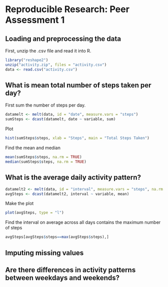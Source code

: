 # Reproducible Research: Peer Assessment 1


## Loading and preprocessing the data
First, unzip the .csv file and read it into R.  
```r
library("reshape2")
unzip("activity.zip", files = "activity.csv")
data <- read.csv("activity.csv")
```

## What is mean total number of steps taken per day?
First sum the number of steps per day.
```r
datamelt <- melt(data, id = "date", measure.vars = "steps")
sumSteps <- dcast(datamelt, date ~ variable, sum)
```
Plot
```r
hist(sumSteps$steps, xlab = "Steps", main = "Total Steps Taken")
```
  
  
Find the mean and median
```r
mean(sumSteps$steps, na.rm = TRUE)
median(sumSteps$steps, na.rm = TRUE)
```


## What is the average daily activity pattern?

```r
datamelt2 <- melt(data, id = "interval", measure.vars = "steps", na.rm = TRUE)
avgSteps <- dcast(datamelt2, interval ~ variable, mean)
```

Make the plot
  
```r
plot(avgSteps, type = "l")
```
  
Find the interval on average across all days contains the maximum number of steps
```r
avgSteps[avgSteps$steps==max(avgSteps$steps),]
```


## Imputing missing values



## Are there differences in activity patterns between weekdays and weekends?
